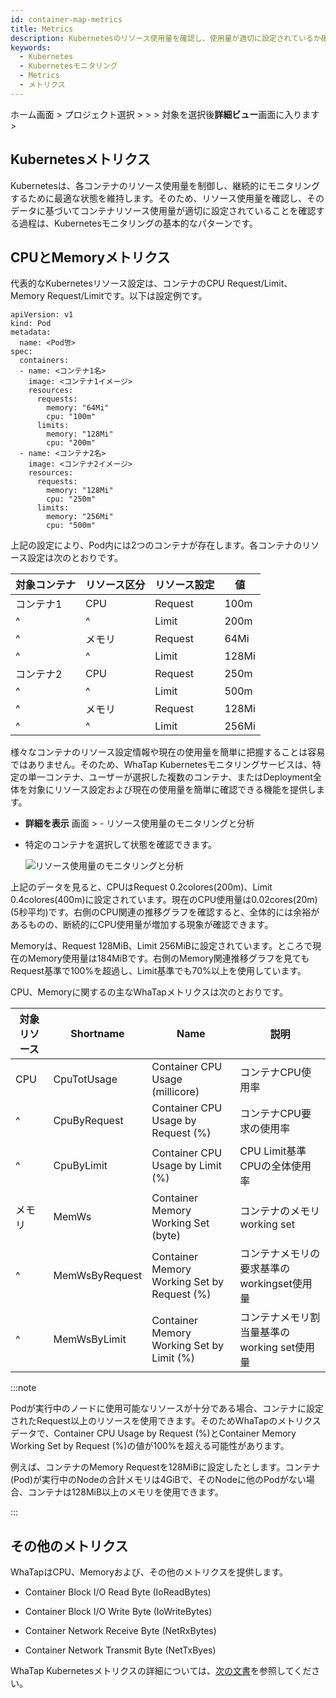 ```yaml
---
id: container-map-metrics
title: Metrics
description: Kubernetesのリソース使用量を確認し、使用量が適切に設定されているか確認できます。
keywords:
  - Kubernetes
  - Kubernetesモニタリング
  - Metrics
  - メトリクス
---
```


ホーム画面 > プロジェクト選択 > <Cmdname sid="dashboard" className="uitext" /> > <Cmdname sid="containerMap" className="uitext" /> > 対象を選択後**詳細ビュー**画面に入ります > <Cmdname sid="metrics" className="uitext" />

## Kubernetesメトリクス

Kubernetesは、各コンテナのリソース使用量を制御し、継続的にモニタリングするために最適な状態を維持します。そのため、リソース使用量を確認し、そのデータに基づいてコンテナリソース使用量が適切に設定されていることを確認する過程は、Kubernetesモニタリングの基本的なパターンです。

## CPUとMemoryメトリクス

代表的なKubernetesリソース設定は、コンテナのCPU Request/Limit、Memory Request/Limitです。以下は設定例です。

```text {10-15,19-24} showLineNumbers
apiVersion: v1
kind: Pod
metadata:
  name: <Pod명>
spec:
  containers:
  - name: <コンテナ1名>
    image: <コンテナ1イメージ>
    resources:
      requests:
        memory: "64Mi"
        cpu: "100m"
      limits:
        memory: "128Mi"
        cpu: "200m"
  - name: <コンテナ2名>
    image: <コンテナ2イメージ>
    resources:
      requests:
        memory: "128Mi"
        cpu: "250m"
      limits:
        memory: "256Mi"
        cpu: "500m"
```

上記の設定により、Pod内には2つのコンテナが存在します。各コンテナのリソース設定は次のとおりです。

| 対象コンテナ        | リソース区分      | リソース設定      | 値     |
| ------------- | ----------- | ----------- | ----- |
| コンテナ1         | CPU         | Request     | 100m  |
| ^             | ^           | Limit       | 200m  |
| ^             | メモリ         | Request     | 64Mi  |
| ^             | ^           | Limit       | 128Mi |
| コンテナ2         | CPU         | Request     | 250m  |
| ^             | ^           | Limit       | 500m  |
| ^             | メモリ         | Request     | 128Mi |
| ^             | ^           | Limit       | 256Mi |

様々なコンテナのリソース設定情報や現在の使用量を簡単に把握することは容易ではありません。そのため、WhaTap Kubernetesモニタリングサービスは、特定の単一コンテナ、ユーザーが選択した複数のコンテナ、またはDeployment全体を対象にリソース設定および現在の使用量を簡単に確認できる機能を提供します。

- **詳細を表示** 画面 > <Cmdname sid="metrics" className="uitext" /> - リソース使用量のモニタリングと分析

  <ImgLang img='whatap_kubernetes_container_map_resource_example.png' desc='リソース使用量のモニタリングと分析' />

- 特定のコンテナを選択して状態を確認できます。

  ![リソース使用量のモニタリングと分析](/img/whatap_kubernetes_container_map_metrics_cpu_mem_example.png)

上記のデータを見ると、CPUはRequest 0.2colores(200m)、Limit 0.4colores(400m)に設定されています。現在のCPU使用量は0.02cores(20m)(5秒平均)です。右側のCPU関連の推移グラフを確認すると、全体的には余裕があるものの、断続的にCPU使用量が増加する現象が確認できます。

Memoryは、Request 128MiB、Limit 256MiBに設定されています。ところで現在のMemory使用量は184MiBです。右側のMemory関連推移グラフを見てもRequest基準で100%を超過し、Limit基準でも70%以上を使用しています。

CPU、Memoryに関するの主なWhaTapメトリクスは次のとおりです。 

| 対象リソース      | Shortname      | Name                                                                    | 説明                                           |
| ----------- | -------------- | ----------------------------------------------------------------------- | -------------------------------------------- |
| CPU         | CpuTotUsage    | <span class="uitext">Container CPU Usage (millicore)</span>             | コンテナCPU使用率                                   |
| ^           | CpuByRequest   | <span class="uitext">Container CPU Usage by Request (%)</span>          | コンテナCPU要求の使用率                                |
| ^           | CpuByLimit     | <span class="uitext">Container CPU Usage by Limit (%)</span>            | CPU Limit基準CPUの全体使用率                         |
| メモリ         | MemWs          | <span class="uitext">Container Memory Working Set (byte)</span>         | コンテナのメモリworking set                          |
| ^           | MemWsByRequest | <span class="uitext">Container Memory Working Set by Request (%)</span> | コンテナメモリの要求基準のworkingset使用量                   |
| ^           | MemWsByLimit   | <span class="uitext">Container Memory Working Set by Limit (%)</span>   | コンテナメモリ割当量基準のworking set使用量                  |

:::note

Podが実行中のノードに使用可能なリソースが十分である場合、コンテナに設定されたRequest以上のリソースを使用できます。そのためWhaTapのメトリクスデータで、<span class="uitext">Container CPU Usage by Request (%)</span>と<span class="uitext">Container Memory Working Set by Request (%)</span>の値が100%を超える可能性があります。

例えば、コンテナのMemory Requestを128MiBに設定したとします。コンテナ(Pod)が実行中のNodeの合計メモリは4GiBで、そのNodeに他のPodがない場合、コンテナは128MiB以上のメモリを使用できます。

:::

## その他のメトリクス

WhaTapはCPU、Memoryおよび、その他のメトリクスを提供します。

- <span class="uitext">Container Block I/O Read Byte</span> (IoReadBytes)

- <span class="uitext">Container Block I/O Write Byte</span> (IoWriteBytes)

- <span class="uitext">Container Network Receive Byte</span> (NetRxBytes)

- <span class="uitext">Container Network Transmit Byte</span> (NetTxByes)

WhaTap Kubernetesメトリクスの詳細については、[次の文書](metrics-intro)を参照してください。
